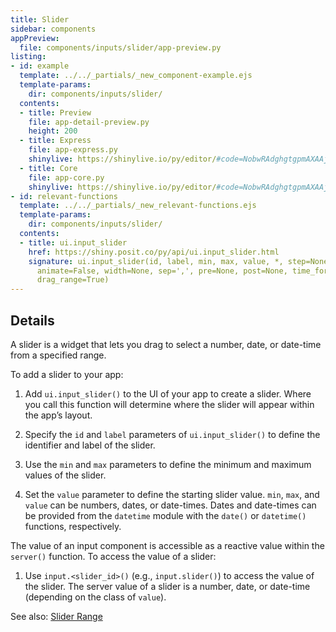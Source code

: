 ```yaml
---
title: Slider
sidebar: components
appPreview:
  file: components/inputs/slider/app-preview.py
listing:
- id: example
  template: ../../_partials/_new_component-example.ejs
  template-params:
    dir: components/inputs/slider/
  contents:
  - title: Preview
    file: app-detail-preview.py
    height: 200
  - title: Express
    file: app-express.py
    shinylive: https://shinylive.io/py/editor/#code=NobwRAdghgtgpmAXAAjFADugdOgnmAGlQGMB7CAFzkqVQGJkAxASQA0BZAURQCU4B3AE4BLKsigBncRGScAHukFwJUjOgA6EAGaDSMZBIAWwiLmTCY6UoIrIArsKJKIAEziCiAQUybNagPoOyAC89sI4UADmcP5aADYOLgAUmshpYVgm6HYU-hJxwm6CKWD5he7qhMiVAMoFRZVEAAxEAIxNLcgArE0AlER0ADyDqekOWKQ52blUcrkAbu4ARlAUFiXzUAlwlf2avb6ucFoG7ovFWTlEkxTTRBLKEsLkvYijaQACzkVYsxTvyDcJ022ySrwB6WQSgodkEMi0lRAlwoWDKRTBAF9Koc1CFkN50EkAg57md3AcIFUwBRcOgEChqXA5mAMQBdIA
  - title: Core
    file: app-core.py
    shinylive: https://shinylive.io/py/editor/#code=NobwRAdghgtgpmAXAAjFADugdOgnmAGlQGMB7CAFzkqVQDMAnUmZAZwAsBLCXZTmdKQYVkAV05EG1ACZwGRAIKYAOhFUZ0AfXHIAvGM44oAczia6AG3HSAFKuQODWbulEVNrC51kM7YT95yyoTIwQDKXj7BRAAMRACMMXHIAKwxAJREAMQAPDn2juJYpG6u7lQAHu4AbnIARlAU-H7VUFZwwZmq6aqqsnRscrW+Lm5EJRRlRKxwrKyc5OmIBQ4AAlIQPliVFCvI-cit7TZLe47IUhSiDBDIdMEgoxRYAT4nAL7BvdCYeshK6BsGm0EkGDGGPQgITAFFw6AQKBhcCqYHeAF0gA
- id: relevant-functions
  template: ../../_partials/_new_relevant-functions.ejs
  template-params:
    dir: components/inputs/slider/
  contents:
  - title: ui.input_slider
    href: https://shiny.posit.co/py/api/ui.input_slider.html
    signature: ui.input_slider(id, label, min, max, value, *, step=None, ticks=False,
      animate=False, width=None, sep=',', pre=None, post=None, time_format=None, timezone=None,
      drag_range=True)
---
```


:::{#example}
:::

:::{#relevant-functions}
:::

## Details

A slider is a widget that lets you drag to select a number, date, or date-time from a specified range.

To add a slider to your app:

  1. Add `ui.input_slider()` to the UI of your app to create a slider. Where you call this function will determine where the slider will appear within the app's layout.

  2. Specify the `id` and `label` parameters of `ui.input_slider()` to define the identifier and label of the slider.

  3. Use the `min` and `max` parameters to define the minimum and maximum values of the slider.

  4. Set the `value` parameter to define the starting slider value. `min`, `max`, and `value` can be numbers, dates, or date-times. Dates and date-times can be provided from the `datetime` module with the `date()` or `datetime()` functions, respectively.

The value of an input component is accessible as a reactive value within the `server()` function. To access the value of a slider:

  1. Use `input.<slider_id>()` (e.g., `input.slider()`) to access the value of the slider. The server value of a slider is a number, date, or date-time (depending on the class of `value`).

See also: [Slider Range](slider-range.qmd)
